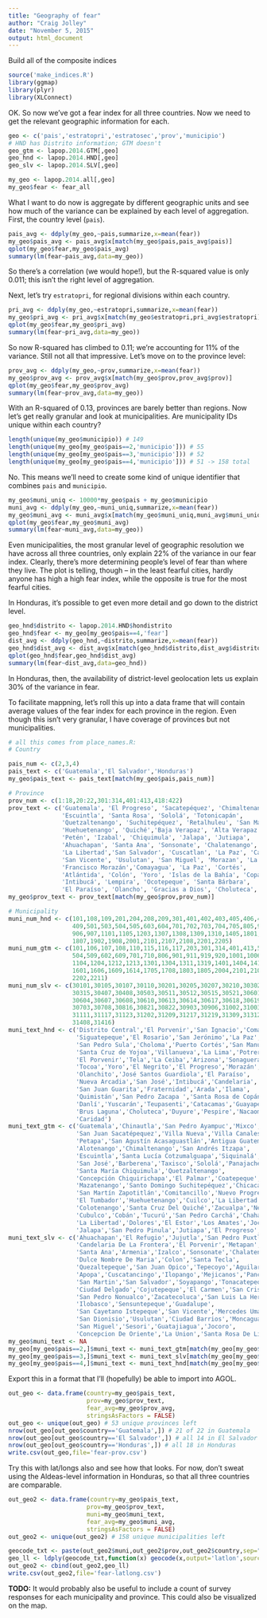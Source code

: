 ```yaml
---
title: "Geography of fear"
author: "Craig Jolley"
date: "November 5, 2015"
output: html_document
---
```


Build all of the composite indices


```r
source('make_indices.R')
library(ggmap)
library(plyr)
library(XLConnect)
```

OK. So now we've got a fear index for all three countries. Now we need to get the relevant geographic information for each.

```r
geo <- c('pais','estratopri','estratosec','prov','municipio')
# HND has Distrito information; GTM doesn't
geo_gtm <- lapop.2014.GTM[,geo]
geo_hnd <- lapop.2014.HND[,geo] 
geo_slv <- lapop.2014.SLV[,geo] 

my_geo <- lapop.2014.all[,geo]
my_geo$fear <- fear_all
```

What I want to do now is aggregate by different geographic units and see how much of the variance can be explained by each level of aggregation. First, the country level (`pais`).

```r
pais_avg <- ddply(my_geo,~pais,summarize,x=mean(fear))
my_geo$pais_avg <- pais_avg$x[match(my_geo$pais,pais_avg$pais)]
qplot(my_geo$fear,my_geo$pais_avg)
summary(lm(fear~pais_avg,data=my_geo))
```

So there's a correlation (we would hope!), but the R-squared value is only 0.011; this isn't the right level of aggregation.

Next, let's try `estratopri`, for regional divisions within each country.

```r
pri_avg <- ddply(my_geo,~estratopri,summarize,x=mean(fear))
my_geo$pri_avg <- pri_avg$x[match(my_geo$estratopri,pri_avg$estratopri)]
qplot(my_geo$fear,my_geo$pri_avg)
summary(lm(fear~pri_avg,data=my_geo))
```

So now R-squared has climbed to 0.11; we're accounting for 11% of the variance. Still not all that impressive. Let's move on to the province level:

```r
prov_avg <- ddply(my_geo,~prov,summarize,x=mean(fear))
my_geo$prov_avg <- prov_avg$x[match(my_geo$prov,prov_avg$prov)]
qplot(my_geo$fear,my_geo$prov_avg)
summary(lm(fear~prov_avg,data=my_geo))
```

With an R-squared of 0.13, provinces are barely better than regions. Now let's get really granular and look at municipalities. Are municipality IDs unique within each country?

```r
length(unique(my_geo$municipio)) # 149
length(unique(my_geo[my_geo$pais==2,'municipio'])) # 55
length(unique(my_geo[my_geo$pais==3,'municipio'])) # 52 
length(unique(my_geo[my_geo$pais==4,'municipio'])) # 51 -> 158 total
```

No. This means we'll need to create some kind of unique identifier that combines `pais` and `municipio`.

```r
my_geo$muni_uniq <- 10000*my_geo$pais + my_geo$municipio
muni_avg <- ddply(my_geo,~muni_uniq,summarize,x=mean(fear))
my_geo$muni_avg <- muni_avg$x[match(my_geo$muni_uniq,muni_avg$muni_uniq)]
qplot(my_geo$fear,my_geo$muni_avg)
summary(lm(fear~muni_avg,data=my_geo))
```

Even municipalities, the most granular level of geographic resolution we have across all three countries, only explain 22% of the variance in our fear index. Clearly, there's more determining people's level of fear than where they live. The plot is telling, though -- in the least fearful cities, hardly anyone has high a high fear index, while the opposite is true for the most fearful cities.

In Honduras, it's possible to get even more detail and go down to the district level.

```r
geo_hnd$distrito <- lapop.2014.HND$hondistrito
geo_hnd$fear <- my_geo[my_geo$pais==4,'fear']
dist_avg <- ddply(geo_hnd,~distrito,summarize,x=mean(fear))
geo_hnd$dist_avg <- dist_avg$x[match(geo_hnd$distrito,dist_avg$distrito)]
qplot(geo_hnd$fear,geo_hnd$dist_avg)
summary(lm(fear~dist_avg,data=geo_hnd))
```

In Honduras, then, the availability of district-level geolocation lets us explain 30% of the variance in fear.

To facilitate mappning, let's roll this up into a data frame that will contain average values of the fear index for each province in the region. Even though this isn't very granular, I have coverage of provinces but not municipalities.

```r
# all this comes from place_names.R:
# Country

pais_num <- c(2,3,4)
pais_text <- c('Guatemala','El Salvador','Honduras')
my_geo$pais_text <- pais_text[match(my_geo$pais,pais_num)]

# Province
prov_num <- c(1:18,20:22,301:314,401:413,418:422)                              
prov_text <- c('Guatemala', 'El Progreso', 'Sacatepéquez', 'Chimaltenango', 
               'Escuintla', 'Santa Rosa', 'Sololá', 'Totonicapán', 
               'Quetzaltenango', 'Suchitepéquez', 'Retalhuleu', 'San Marcos', 
               'Huehuetenango', 'Quiché','Baja Verapaz', 'Alta Verapaz', 
               'Petén', 'Izabal', 'Chiquimula', 'Jalapa', 'Jutiapa', 
               'Ahuachapan', 'Santa Ana', 'Sonsonate', 'Chalatenango', 
               'La Libertad','San Salvador', 'Cuscatlan', 'La Paz', 'Cabañas', 
               'San Vicente', 'Usulutan', 'San Miguel', 'Morazan', 'La Union', 
               'Francisco Morazán','Comayagua', 'La Paz', 'Cortés', 
               'Atlántida', 'Colón', 'Yoro', 'Islas de la Bahía', 'Copán', 
               'Intibucá', 'Lempira', 'Ocotepeque', 'Santa Bárbara', 
               'El Paraíso', 'Olancho', 'Gracias a Dios', 'Choluteca', 'Valle')
my_geo$prov_text <- prov_text[match(my_geo$prov,prov_num)]

# Municipality
muni_num_hnd <- c(101,108,109,201,204,208,209,301,401,402,403,405,406,407,408,
                  409,501,503,504,505,603,604,701,702,703,704,705,805,902,905,
                  906,907,1101,1105,1203,1307,1308,1309,1310,1405,1801,1806,
                  1807,1902,1908,2001,2101,2107,2108,2201,2205)
muni_num_gtm <- c(101,106,107,108,110,115,116,117,203,301,314,401,413,501,502,
                  504,509,602,609,701,710,806,901,911,919,920,1001,1006,1013,
                  1104,1204,1212,1213,1301,1304,1311,1319,1401,1404,1413,1504,
                  1601,1606,1609,1614,1705,1708,1803,1805,2004,2101,2102,2201,
                  2202,2211)
muni_num_slv <- c(30101,30105,30107,30110,30201,30205,30207,30210,30302,30306,
                  30315,30407,30408,30503,30511,30512,30515,30521,30601,30602,
                  30604,30607,30608,30610,30613,30614,30617,30618,30619,30702,
                  30703,30708,30816,30821,30822,30903,30906,31002,31003,31010,
                  31111,31117,31123,31202,31209,31217,31219,31309,31312,31403,
                  31408,31416)
muni_text_hnd <- c('Distrito Central','El Porvenir','San Ignacio','Comayagua',
                   'Siguatepeque','El Rosario','San Jerónimo','La Paz',
                   'San Pedro Sula','Choloma','Puerto Cortés','San Manuel',
                   'Santa Cruz de Yojoa','Villanueva','La Lima','Potrerillos',
                   'El Porvenir','Tela','La Ceiba','Arizona','Sonaguera',
                   'Tocoa','Yoro','El Negrito','El Progreso','Morazán',
                   'Olanchito','José Santos Guardiola','El Paraíso',
                   'Nueva Arcadia','San José','Intibucá','Candelaria',
                   'San Juan Guarita','Fraternidad','Arada','Ilama',
                   'Quimistán','San Pedro Zacapa ','Santa Rosa de Copán',
                   'Danlí','Yuscarán','Teupasenti','Catacamas','Guayape',
                   'Brus Laguna','Choluteca','Duyure','Pespire','Nacaome',
                   'Caridad')
muni_text_gtm <- c('Guatemala','Chinautla','San Pedro Ayampuc','Mixco',
                   'San Juan Sacatépequez','Villa Nueva','Villa Canales',
                   'Petapa','San Agustín Acasaguastlán','Antigua Guatemala',
                   'Alotenango','Chimaltenango','San Andrés Itzapa',
                   'Escuintla','Santa Lucía Cotzumalguapa','Siquinalá',
                   'San José','Barberena','Taxisco','Sololá','Panajachel',
                   'Santa María Chiquimula','Quetzaltenango',
                   'Concepción Chiquirichapa','El Palmar','Coatepeque',
                   'Mazatenango','Santo Domingo Suchitepéquez','Chicacao',
                   'San Martín Zapotitlán','Comitancillo','Nuevo Progreso',
                   'El Tumbador','Huehuetenango','Cuilco','La Libertad',
                   'Colotenango','Santa Cruz Del Quiché','Zacualpa','Nebaj',
                   'Cubulco','Cobán','Tucurú','San Pedro Carchá','Chahal',
                   'La Libertad','Dolores','El Estor','Los Amates','Jocotán',
                   'Jalapa','San Pedro Pinula','Jutiapa','El Progreso','Comapa')
muni_text_slv <- c('Ahuachapan','El Refugio','Jujutla','San Pedro Puxtla',
                   'Candelaria De La Frontera','El Porvenir','Metapan',
                   'Santa Ana','Armenia','Izalco','Sonsonate','Chalatenango',
                   'Dulce Nombre De Maria','Colon','Santa Tecla',
                   'Quezaltepeque','San Juan Opico','Tepecoyo','Aguilares',
                   'Apopa','Cuscatancingo','Ilopango','Mejicanos','Panchimalco',
                   'San Martin','San Salvador','Soyapango','Tonacatepeque',
                   'Ciudad Delgado','Cojutepeque','El Carmen','San Cristobal',
                   'San Pedro Nonualco','Zacatecoluca','San Luis La Herradura',
                   'Ilobasco','Sensuntepeque','Guadalupe',
                   'San Cayetano Istepeque','San Vicente','Mercedes Umaña',
                   'San Dionisio','Usulutan','Ciudad Barrios','Moncagua',
                   'San Miguel','Sesori','Guatajiagua','Jocoro',
                   'Concepcion De Oriente','La Union','Santa Rosa De Lima')
my_geo$muni_text <- NA
my_geo[my_geo$pais==2,]$muni_text <- muni_text_gtm[match(my_geo[my_geo$pais==2,]$municipio,muni_num_gtm)]
my_geo[my_geo$pais==3,]$muni_text <- muni_text_slv[match(my_geo[my_geo$pais==3,]$municipio,muni_num_slv)]
my_geo[my_geo$pais==4,]$muni_text <- muni_text_hnd[match(my_geo[my_geo$pais==4,]$municipio,muni_num_hnd)]
```

Export this in a format that I'll (hopefully) be able to import into AGOL. 

```r
out_geo <- data.frame(country=my_geo$pais_text,
                      prov=my_geo$prov_text,
                      fear_avg=my_geo$prov_avg,
                      stringsAsFactors = FALSE)
out_geo <- unique(out_geo) # 53 unique provinces left
nrow(out_geo[out_geo$country=='Guatemala',]) # 21 of 22 in Guatemala
nrow(out_geo[out_geo$country=='El Salvador',]) # all 14 in El Salvador
nrow(out_geo[out_geo$country=='Honduras',]) # all 18 in Honduras
write.csv(out_geo,file='fear-prov.csv')
```

Try this with lat/longs also and see how that looks. For now, don't sweat using the Aldeas-level information in Honduras, so that all three countries are comparable.

```r
out_geo2 <- data.frame(country=my_geo$pais_text,
                      prov=my_geo$prov_text,
                      muni=my_geo$muni_text,
                      fear_avg=my_geo$muni_avg,
                      stringsAsFactors = FALSE)
out_geo2 <- unique(out_geo2) # 158 unique municipalities left

geocode_txt <- paste(out_geo2$muni,out_geo2$prov,out_geo2$country,sep=", ")
geo_ll <- ldply(geocode_txt,function(x) geocode(x,output='latlon',source='google'))
out_geo2 <- cbind(out_geo2,geo_ll)
write.csv(out_geo2,file='fear-latlong.csv')
```

**TODO:** It would probably also be useful to include a count of survey responses for each municipality and province. This could also be visualized on the map. 